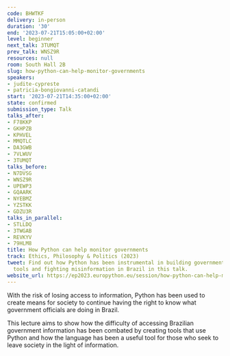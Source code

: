 ```yaml
---
code: BHWTKF
delivery: in-person
duration: '30'
end: '2023-07-21T15:05:00+02:00'
level: beginner
next_talk: 3TUMQT
prev_talk: WNSZ9R
resources: null
room: South Hall 2B
slug: how-python-can-help-monitor-governments
speakers:
- judite-cypreste
- patricia-bongiovanni-catandi
start: '2023-07-21T14:35:00+02:00'
state: confirmed
submission_type: Talk
talks_after:
- F78KKP
- GKHPZB
- KPHVEL
- MMQTLC
- DA3GWB
- 7VLWUV
- 3TUMQT
talks_before:
- N7DVSG
- WNSZ9R
- UPEWP3
- GQAARK
- NYEBMZ
- YZSTKK
- GDZU3R
talks_in_parallel:
- STLLDQ
- 3TWGAB
- REVKYV
- 79HLM8
title: How Python can help monitor governments
track: Ethics, Philosophy & Politics (2023)
tweet: Find out how Python has been instrumental in building government monitoring
  tools and fighting misinformation in Brazil in this talk.
website_url: https://ep2023.europython.eu/session/how-python-can-help-monitor-governments
---
```


With the risk of losing access to information, Python has been used to create means for society to continue having the right to know what government officials are doing in Brazil.

This lecture aims to show how the difficulty of accessing Brazilian government information has been combated by creating tools that use Python and how the language has been a useful tool for those who seek to leave society in the light of information.